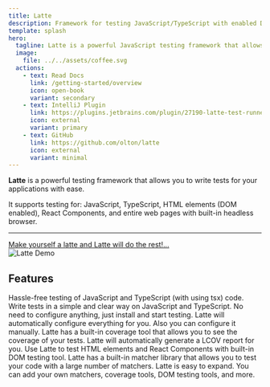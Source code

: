 ```yaml
---
title: Latte
description: Framework for testing JavaScript/TypeScript with enabled DOM
template: splash
hero:
  tagline: Latte is a powerful JavaScript testing framework that allows you to write tests for your applications with ease.
  image:
    file: ../../assets/coffee.svg
  actions:
    - text: Read Docs
      link: /getting-started/overview
      icon: open-book
      variant: secondary 
    - text: IntelliJ Plugin
      link: https://plugins.jetbrains.com/plugin/27190-latte-test-runner
      icon: external
      variant: primary
    - text: GitHub
      link: https://github.com/olton/latte
      icon: external
      variant: minimal
---
```



<CardGrid>
    <Card>
        <div style={{ textAlign: 'left', fontSize: '25px', fontWeight: 100, lineHeight: '1.2'}}>
            <b>Latte</b> is a powerful testing framework that allows you to write tests for your applications with ease. 
            <p>It supports testing for: JavaScript, TypeScript, HTML elements (DOM enabled), React Components, and entire web pages with built-in headless browser.</p>
            <hr/>
            <div>
                <a style={{ textDecoration: "none", display: "flex", color: "#3299f5", fontWeight: "500", fontSize: "28px" }} href="/getting-started/quick-start">Make yourself a latte and Latte will do the rest!...</a>
            </div>
        </div>
    </Card>
    <Card title="Process Demo">
        <div style={{ display: 'flex', justifyContent: 'center', alignItems: 'center'}}>
            <img src="latte-demo.gif" alt="Latte Demo" style={{ width: '600px', maxWidth: "100%" }} />
        </div>
    </Card>
</CardGrid>



## Features

<CardGrid stagger={true}>
	<Card title="JavaScript/TypeScript" icon="seti:tsconfig">
        Hassle-free testing of JavaScript and TypeScript (with using tsx) code. Write tests in a simple and clear way on JavaScript and TypeScript.
	</Card>
	<Card title="Config Free" icon="setting">
        No need to configure anything, just install and start testing. Latte will automatically configure everything for you. Also you can configure it manually.
	</Card>
	<Card title="Built-in coverage tool" icon="list-format">
        Latte has a built-in coverage tool that allows you to see the coverage of your tests. Latte will automatically generate a LCOV report for you.
	</Card>
	<Card title="DOM and React Testing" icon="seti:react">
        Use Latte to test HTML elements and React Components with built-in DOM testing tool.
	</Card>
	<Card title="100+ Matchers" icon="approve-check">
        Latte has a built-in matcher library that allows you to test your code with a large number of matchers.
	</Card>
	<Card title="Easy Expanding" icon="seti:crystal_embedded">
        Latte is easy to expand. You can add your own matchers, coverage tools, DOM testing tools, and more.
	</Card>
</CardGrid>

